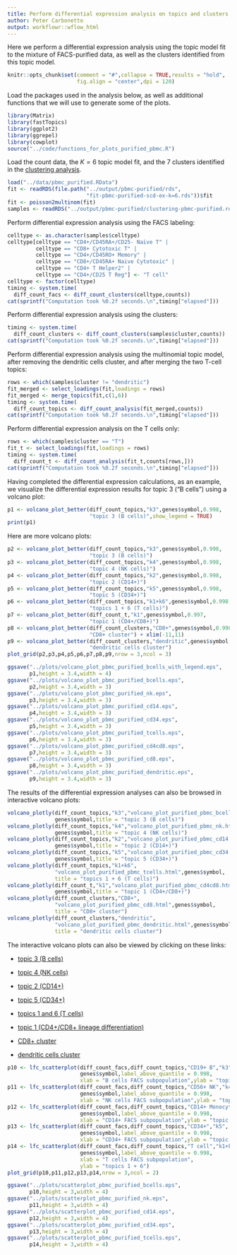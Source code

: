 ```yaml
---
title: Perform differential expression analysis on topics and clusters identified in mixture of FACS-purified PBMC data
author: Peter Carbonetto
output: workflowr::wflow_html
---
```


Here we perform a differential expression analysis using the topic
model fit to the mixture of FACS-purified data, as well as the
clusters identified from this topic model.

```r
knitr::opts_chunk$set(comment = "#",collapse = TRUE,results = "hold",
                      fig.align = "center",dpi = 120)
```

Load the packages used in the analysis below, as well as additional
functions that we will use to generate some of the plots.

```r
library(Matrix)
library(fastTopics)
library(ggplot2)
library(ggrepel)
library(cowplot)
source("../code/functions_for_plots_purified_pbmc.R")
```

Load the count data, the $K = 6$ topic model fit, and the 7 clusters
identified in the [clustering analysis](clusters_purified_pbmc.html).

```r
load("../data/pbmc_purified.RData")
fit <- readRDS(file.path("../output/pbmc-purified/rds",
                         "fit-pbmc-purified-scd-ex-k=6.rds"))$fit
fit <- poisson2multinom(fit)
samples <- readRDS("../output/pbmc-purified/clustering-pbmc-purified.rds")
```

Perform differential expression analysis using the FACS labeling:

```r
celltype <- as.character(samples$celltype)
celltype[celltype == "CD4+/CD45RA+/CD25- Naive T" |
         celltype == "CD8+ Cytotoxic T" |
         celltype == "CD4+/CD45RO+ Memory" |
         celltype == "CD8+/CD45RA+ Naive Cytotoxic" |
         celltype == "CD4+ T Helper2" |
         celltype == "CD4+/CD25 T Reg"] <- "T cell"
celltype <- factor(celltype)
timing <- system.time(
  diff_count_facs <- diff_count_clusters(celltype,counts))
cat(sprintf("Computation took %0.2f seconds.\n",timing["elapsed"]))
```

Perform differential expression analysis using the clusters:

```r
timing <- system.time(
  diff_count_clusters <- diff_count_clusters(samples$cluster,counts))
cat(sprintf("Computation took %0.2f seconds.\n",timing["elapsed"]))
```

Perform differential expression analysis using the multinomial topic
model, after removing the dendritic cells cluster, and after merging
the two T-cell topics:

```r
rows <- which(samples$cluster != "dendritic")
fit_merged <- select_loadings(fit,loadings = rows)
fit_merged <- merge_topics(fit,c(1,6))
timing <- system.time(
  diff_count_topics <- diff_count_analysis(fit_merged,counts))
cat(sprintf("Computation took %0.2f seconds.\n",timing["elapsed"]))
```

Perform differential expression analysis on the T cells only:

```r
rows <- which(samples$cluster == "T")
fit_t <- select_loadings(fit,loadings = rows)
timing <- system.time(
  diff_count_t <- diff_count_analysis(fit_t,counts[rows,]))
cat(sprintf("Computation took %0.2f seconds.\n",timing["elapsed"]))
```

Having completed the differential expression calculations, as an
example, we visualize the differential expression results for topic 3
("B cells") using a volcano plot:

```r
p1 <- volcano_plot_better(diff_count_topics,"k3",genes$symbol,0.998,
                          "topic 3 (B cells)",show_legend = TRUE)
print(p1)
```

Here are more volcano plots:

```r
p2 <- volcano_plot_better(diff_count_topics,"k3",genes$symbol,0.998,
                          "topic 3 (B cells)")
p3 <- volcano_plot_better(diff_count_topics,"k4",genes$symbol,0.998,
                          "topic 4 (NK cells)")
p4 <- volcano_plot_better(diff_count_topics,"k2",genes$symbol,0.998,
                          "topic 2 (CD14+)")
p5 <- volcano_plot_better(diff_count_topics,"k5",genes$symbol,0.998,
                          "topic 5 (CD34+)")
p6 <- volcano_plot_better(diff_count_topics,"k1+k6",genes$symbol,0.998,
                          "topics 1 + 6 (T cells)")
p7 <- volcano_plot_better(diff_count_t,"k1",genes$symbol,0.997,
                          "topic 1 (CD4+/CD8+)")
p8 <- volcano_plot_better(diff_count_clusters,"CD8+",genes$symbol,0.998,
                          "CD8+ cluster") + xlim(-11,11)
p9 <- volcano_plot_better(diff_count_clusters,"dendritic",genes$symbol,0.997,
                          "dendritic cells cluster")
plot_grid(p2,p3,p4,p5,p6,p7,p8,p9,nrow = 3,ncol = 3)
```

```r
ggsave("../plots/volcano_plot_pbmc_purified_bcells_with_legend.eps",
       p1,height = 3.4,width = 4)
ggsave("../plots/volcano_plot_pbmc_purified_bcells.eps",
       p2,height = 3.4,width = 3)
ggsave("../plots/volcano_plot_pbmc_purified_nk.eps",
       p3,height = 3.4,width = 3)
ggsave("../plots/volcano_plot_pbmc_purified_cd14.eps",
       p4,height = 3.4,width = 3)
ggsave("../plots/volcano_plot_pbmc_purified_cd34.eps",
       p5,height = 3.4,width = 3)
ggsave("../plots/volcano_plot_pbmc_purified_tcells.eps",
       p6,height = 3.4,width = 3)
ggsave("../plots/volcano_plot_pbmc_purified_cd4cd8.eps",
       p7,height = 3.4,width = 3)
ggsave("../plots/volcano_plot_pbmc_purified_cd8.eps",
       p8,height = 3.4,width = 3)
ggsave("../plots/volcano_plot_pbmc_purified_dendritic.eps",
       p9,height = 3.4,width = 3)
```

The results of the differential expression analyses can also be
browsed in interactive volcano plots:

```r
volcano_plotly(diff_count_topics,"k3","volcano_plot_purified_pbmc_bcells.html",
               genes$symbol,title = "topic 3 (B cells)")
volcano_plotly(diff_count_topics,"k4","volcano_plot_purified_pbmc_nk.html",
 		       genes$symbol,title = "topic 4 (NK cells)")
volcano_plotly(diff_count_topics,"k2","volcano_plot_purified_pbmc_cd14.html",
			   genes$symbol,title = "topic 2 (CD14+)")
volcano_plotly(diff_count_topics,"k5","volcano_plot_purified_pbmc_cd34.html",
			   genes$symbol,title = "topic 5 (CD34+)")
volcano_plotly(diff_count_topics,"k1+k6",
			   "volcano_plot_purified_pbmc_tcells.html",genes$symbol,
               title = "topics 1 + 6 (T cells)")
volcano_plotly(diff_count_t,"k1","volcano_plot_purified_pbmc_cd4cd8.html",
			   genes$symbol,title = "topic 1 (CD4+/CD8+)")
volcano_plotly(diff_count_clusters,"CD8+",
			   "volcano_plot_purified_pbmc_cd8.html",genes$symbol,
               title = "CD8+ cluster")
volcano_plotly(diff_count_clusters,"dendritic",
			   "volcano_plot_purified_pbmc_dendritic.html",genes$symbol,
               title = "dendritic cells cluster")
```

The interactive volcano plots can also be viewed by clicking on these
links:

+ [topic 3 (B cells)](volcano_plot_purified_pbmc_bcells.html)

+ [topic 4 (NK cells)](volcano_plot_purified_pbmc_nk.html)

+ [topic 2 (CD14+)](volcano_plot_purified_pbmc_cd14.html)

+ [topic 5 (CD34+)](volcano_plot_purified_pbmc_cd34.html)

+ [topics 1 and 6 (T cells)](volcano_plot_purified_pbmc_tcells.html)

+ [topic 1 (CD4+/CD8+ lineage differentiation)](volcano_plot_purified_pbmc_cd4cd8.html)

+ [CD8+ cluster](volcano_plot_purified_pbmc_cd8.html)

+ [dendritic cells cluster](volcano_plot_purified_pbmc_dendritic.html)

```r
p10 <- lfc_scatterplot(diff_count_facs,diff_count_topics,"CD19+ B","k3",
                       genes$symbol,label_above_quantile = 0.998,
                       xlab = "B cells FACS subpopulation",ylab = "topic 3")
p11 <- lfc_scatterplot(diff_count_facs,diff_count_topics,"CD56+ NK","k4",
                       genes$symbol,label_above_quantile = 0.998,
                       xlab = "NK cells FACS subpopulation",ylab = "topic 4")
p12 <- lfc_scatterplot(diff_count_facs,diff_count_topics,"CD14+ Monocyte","k2",
                       genes$symbol,label_above_quantile = 0.998,
                       xlab = "CD14+ FACS subpopulation",ylab = "topic 2")
p13 <- lfc_scatterplot(diff_count_facs,diff_count_topics,"CD34+","k5",
                       genes$symbol,label_above_quantile = 0.998,
                       xlab = "CD34+ FACS subpopulation",ylab = "topic 4")
p14 <- lfc_scatterplot(diff_count_facs,diff_count_topics,"T cell","k1+k6",
                       genes$symbol,label_above_quantile = 0.998,
                       xlab = "T cells FACS subpopulation",
					   ylab = "topics 1 + 6")
plot_grid(p10,p11,p12,p13,p14,nrow = 3,ncol = 2)
```

```r
ggsave("../plots/scatterplot_pbmc_purified_bcells.eps",
       p10,height = 3,width = 4)
ggsave("../plots/scatterplot_pbmc_purified_nk.eps",
       p11,height = 3,width = 4)
ggsave("../plots/scatterplot_pbmc_purified_cd14.eps",
       p12,height = 3,width = 4)
ggsave("../plots/scatterplot_pbmc_purified_cd34.eps",
       p13,height = 3,width = 4)
ggsave("../plots/scatterplot_pbmc_purified_tcells.eps",
       p14,height = 3,width = 4)
```
